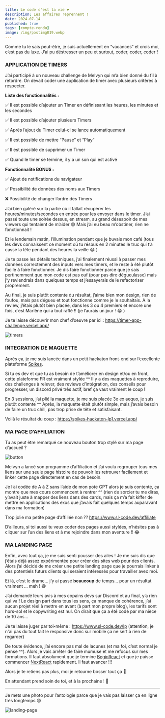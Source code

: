 ---
title: Le code c'est la vie ❤
description: Les affaires reprennent !
date: 2024-07-14
published: true
tags: [compte-rendu]
image: /img/postimg019.webp
---

Comme tu le sais peut-être, je suis actuellement en “vacances” et crois moi, c’est pas du luxe. J’ai pu déstresser un peu et surtout, coder, coder, coder !

### APPLICATION DE TIMERS

J’ai participé à un nouveau challenge de Melvyn qui m’a bien donné du fil à retordre. On devait coder une application de timer avec plusieurs critères à respecter.

**Liste des fonctionnalités :**

✅ Il est possible d’ajouter un Timer en définissant les heures, les minutes et les secondes

✅ Il est possible d’ajouter plusieurs Timers

✅ Après l’ajout du Timer celui-ci se lance automatiquement

✅ Il est possible de mettre “Pause” et “Play”

✅ Il est possible de supprimer un Timer

✅ Quand le timer se termine, il y a un son qui est activé

**Fonctionnalité BONUS :**

✅ Ajout de notifications du navigateur

✅ Possibilité de données des noms aux Timers

❌ Possibilité de changer l’ordre des Timers

J’ai bien galéré sur la partie où il fallait récupérer les heures/minutes/secondes en entrée pour les envoyer dans le timer. J’ai passé toute une soirée dessus, en stream, au grand désespoir de mes viewers qui tentaient de m’aider 😅 Mais j’ai eu beau m’obstiner, rien ne fonctionnait !

Et le lendemain matin, l’illumination pendant que je buvais mon café (tous les devs connaissent ce moment où tu résous en 2 minutes le truc qui t’a cassé la tête pendant des heures la veille 😂 )

Je te passe les détails techniques, j’ai finalement réussi à passer mes données correctement des inputs vers mes timers, et le reste à été plutôt facile à faire fonctionner. Je dis faire fonctionner parce que je sais pertinemment que mon code est pas ouf (pour pas dire dégueulasse) mais j’y reviendrais dans quelques temps et j’essayerais de le refactoriser proprement.

Au final, je suis plutôt contente du résultat, j’aime bien mon design, rien de foufou, mais pas dégueu et tout fonctionne comme je le souhaitais. A la review, j’étais plutôt bien placée, dans les 3 ou 4 premiers et encore une fois, c’est Marlène qui a tout raflé !! (je l’aurais un jour ! 😂 )

Je te laisse découvrir mon chef d’oeuvre par ici : https://timer-app-challenge.vercel.app/

![timers](../img/my-amazing-timers.webp)

### INTEGRATION DE MAQUETTE

Après ça, je me suis lancée dans un petit hackaton front-end sur l’excellente plateforme [Spikes](https://www.spikes-challenges.fr/).

Si tu es dev et que tu as besoin de t’améliorer en design et/ou en front, cette plateforme FR est vraiment stylée ^^ Il y a des maquettes à reproduire, des challenges à relever, des reviews d’intégration, des conseils pour progresser, un discord privé très actif, bref ça vaut vraiment le coup !

En 3 sessions, j’ai plié la maquette, je me suis placée 3e ex aequo, je suis plutôt contente ^^ Après, la maquette était plutôt simple, mais j’avais besoin de faire un truc chill, pas trop prise de tête et satisfaisant.

Voilà le résultat du coup : https://spikes-hackaton-lp1.vercel.app/

### MA PAGE D’AFFILIATION

Tu as peut être remarqué ce nouveau bouton trop stylé sur ma page d’accueil ?

![button](../img/affiliation-button.webp)

Melvyn a lancé son programme d’affiliation et j’ai voulu regrouper tous mes liens sur une seule page histoire de pouvoir les retrouver facilement et linker cette page directement en cas de besoin.

Je l’ai codée de A à Z sans l’aide de mon pote GPT alors je suis contente, ça montre que mes cours commencent à rentrer ^^ (rien de sorcier tu me diras, y’avait juste à mapper des liens dans des cards, mais ça m’a fait kiffer de mettre en applications des exos que j’avais fait quelques temps auparavant dans ma formation)

Trop jolie ma petite page d’affiliée non ?? https://www.sl-code.dev/affiliate

D’ailleurs, si toi aussi tu veux coder des pages aussi stylées, n’hésites pas à cliquer sur l’un des liens et à me rejoindre dans mon aventure !! 😂

### MA LANDING PAGE

Enfin, avec tout ça, je me suis senti pousser des ailes ! Je me suis dis que j’étais déjà assez expérimentée pour créer des sites web pour des clients. Alors j’ai décidé de me créer une petite landing page que je pourrais linker à des potentiels futurs clients qui seraient intéressés pour travailler avec moi.

Et là, c’est le drame… j’y ai passé **beaucoup** de temps… pour un résultat vraiment … meh ! 😅

J’ai demandé leurs avis à mes copains devs sur Discord et au final, y’a rien qui va ! Le design part dans tous les sens, ça manque de cohérence, j’ai aucun projet réel à mettre en avant (à part mon propre blog), les tarifs sont hors-sol et le copywriting est nul. On dirait que ça a été codé par ma nièce de 10 ans…

Je te laisse juger par toi-même : https://www.sl-code.dev/lp (attention, je n'ai pas du tout fait le responsive donc sur mobile ça ne sert à rien de regarder)

De toute évidence, j’ai encore pas mal de lacunes (et ma foi, c’est normal je pense ^^). Alors je vais arrêter de faire mumuse et me refocus sur mes formations. Il faut absolument que je termine [BeginReact](https://dub.sh/reactlp-slcode) et que je puisse commencer [NextReact](https://dub.sh/nextlp-slcode) rapidement. Il faut avancer !!!

Alors je te retiens pas plus, moi je retourne bosser tout ça 🤩

En attendant prend soin de toi, et à la prochaine ! 🚀

---

Je mets une photo pour l’antologie parce que je vais pas laisser ça en ligne très longtemps 😅

![landing-page](../img/landing.webp)
